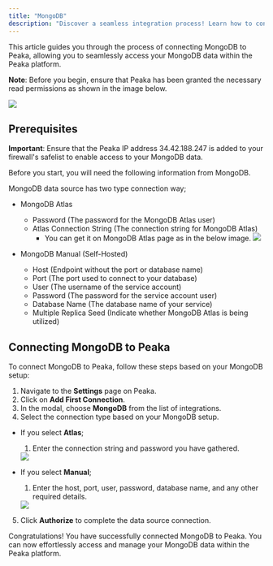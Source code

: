 ```yaml
---
title: "MongoDB"
description: "Discover a seamless integration process! Learn how to connect MongoDB to Peaka effortlessly for streamlined transactions."
---
```


This article guides you through the process of connecting MongoDB to Peaka, allowing you to seamlessly access your MongoDB data within the Peaka platform.

**Note**: Before you begin, ensure that Peaka has been granted the necessary read permissions as shown in the image below.

<img src="https://cdn.peaka.com/integrations/mongodb-1.png" />

## Prerequisites

**Important**: Ensure that the Peaka IP address 34.42.188.247 is added to your firewall's safelist to enable access to your MongoDB data.

Before you start, you will need the following information from MongoDB.

MongoDB data source has two type connection way;

- MongoDB Atlas

  - Password (The password for the MongoDB Atlas user)
  - Atlas Connection String (The connection string for MongoDB Atlas)
    - You can get it on MongoDB Atlas page as in the below image.
      <img src="https://cdn.peaka.com/integrations/mongodb-2.png" />

- MongoDB Manual (Self-Hosted)

  - Host (Endpoint without the port or database name)
  - Port (The port used to connect to your database)
  - User (The username of the service account)
  - Password (The password for the service account user)
  - Database Name (The database name of your service)
  - Multiple Replica Seed (Indicate whether MongoDB Atlas is being utilized)

## Connecting MongoDB to Peaka

To connect MongoDB to Peaka, follow these steps based on your MongoDB setup:

1. Navigate to the **Settings** page on Peaka.
2. Click on **Add First Connection**.
3. In the modal, choose **MongoDB** from the list of integrations.
4. Select the connection type based on your MongoDB setup.

- If you select **Atlas**;

  1. Enter the connection string and password you have gathered.

  <img src="https://cdn.peaka.com/integrations/mongodb-3.png" />

- If you select **Manual**;

  1. Enter the host, port, user, password, database name, and any other required details.

  <img src="https://cdn.peaka.com/integrations/mongodb-4.png" />

5. Click **Authorize** to complete the data source connection.

Congratulations! You have successfully connected MongoDB to Peaka. You can now effortlessly access and manage your MongoDB data within the Peaka platform.
